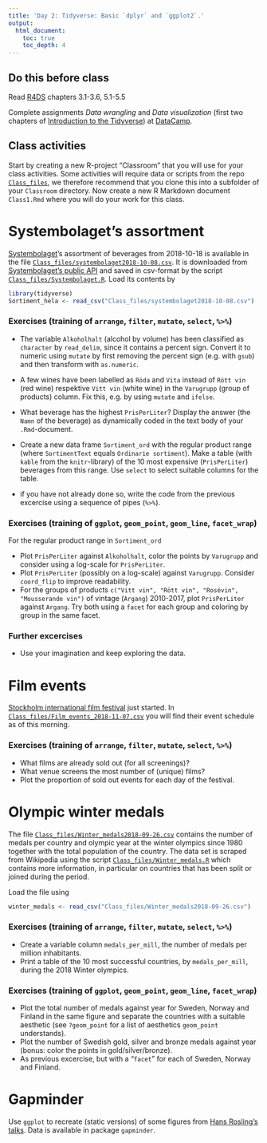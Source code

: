 ```yaml
---
title: 'Day 2: Tidyverse: Basic `dplyr` and `ggplot2`.'
output:
  html_document:
    toc: true
    toc_depth: 4    
---
```


## Do this before class

Read [R4DS](http://r4ds.had.co.nz/) chapters 3.1-3.6, 5.1-5.5

Complete assignments *Data wrangling* and *Data visualization* (first two chapters of [Introduction to the Tidyverse](https://www.datacamp.com/courses/introduction-to-the-tidyverse)) at [DataCamp](https://www.datacamp.com/enterprise/mt5013-ht18/assignments).

## Class activities

Start by creating a new R-project "Classroom" that you will use for your class activities. Some activities will require data or scripts from the repo [`Class_files`](https://github.com/MT5013-HT18/Class_files), we therefore recommend that you clone this into a subfolder of your `Classroom` directory. Now create a new R Markdown document `Class1.Rmd` where you will do your work for this class.

# Systembolaget's assortment

[Systembolaget](https://www.systembolaget.se/)'s assortment of beverages from 2018-10-18 is available in the file [`Class_files/systembolaget2018-10-08.csv`](https://github.com/MT5013-HT18/Class_files/blob/master/systembolaget2018-10-08.csv). It is downloaded from [Systembolaget's public API](https://www.systembolaget.se/api) and saved in csv-format by the script [`Class_files/Systembolaget.R`](https://github.com/MT5013-HT18/Class_files/blob/master/Systembolaget.R). Load its contents by

```r
library(tidyverse)
Sortiment_hela <- read_csv("Class_files/systembolaget2018-10-08.csv")
```


### Exercises (training of `arrange`, `filter`, `mutate`, `select`, `%>%`)

* The variable  `Alkoholhalt` (alcohol by volume) has been classified as `character` by `read_delim`, since it contains a percent sign. Convert it to numeric using `mutate` by first removing the percent sign (e.g. with `gsub`) and then transform with `as.numeric`.

* A few wines have been labelled as `Röda` and `Vita` instead of `Rött vin` (red wine) respektive `Vitt vin` (white wine) in the `Varugrupp` (group of products) column. Fix this, e.g. by using `mutate` and `ifelse`.

* What beverage has the highest `PrisPerLiter`? Display the answer (the `Namn` of the beverage) as dynamically coded in the text body of your  `.Rmd`-document.

* Create a new data frame `Sortiment_ord` with the regular product range (where `SortimentText` equals `Ordinarie sortiment`). Make a table (with `kable` from the `knitr`-library) of the 10 most expensive (`PrisPerLiter`) beverages from this range. Use `select` to select suitable columns for the table.

* if you have not already done so, write the code from the previous excercise using a sequence of pipes (`%>%`).

### Exercises (training of `ggplot`, `geom_point`, `geom_line`, `facet_wrap`)

For the regular product range in `Sortiment_ord`
 
* Plot `PrisPerLiter` against `Alkoholhalt`, color the points by `Varugrupp` and consider using a log-scale for `PrisPerLiter`.
* Plot `PrisPerLiter` (possibly on a log-scale) against `Varugrupp`. Consider `coord_flip` to improve readability.
* For the  groups of products `c("Vitt vin", "Rött vin", "Rosévin", "Mousserande vin")` of vintage (`Argang`) 2010-2017, plot `PrisPerLiter` against `Argang`. Try both using  a `facet` for each group and coloring by group in the same facet.

### Further excercises

* Use your imagination and keep exploring the data.

# Film events

[Stockholm international film festival](https://www.stockholmfilmfestival.se/en) just started. In [`Class_files/Film_events_2018-11-07.csv`](https://github.com/MT5013-HT18/Class_files/blob/master/Film_events_2018-11-07.csv) you will find their event schedule as of this morning.

### Exercises (training of `arrange`, `filter`, `mutate`, `select`, `%>%`)

* What films are already sold out (for all screenings)?
* What venue screens the most number of (unique) films?
* Plot the proportion of sold out events for each day of the festival.

# Olympic winter medals 

The file [`Class_files/Winter_medals2018-09-26.csv`](https://github.com/MT5013-HT18/Class_files/blob/master/Winter_medals2018-09-26.csv) contains the number of medals per country and olympic year at the winter olympics since 1980 together with the total population of the country. The data set is scraped from Wikipedia using the script [`Class_files/Winter_medals.R`](https://github.com/MT5013-HT18/Class_files/blob/master/Medal_table.R) which contains more information, in particular on countries that has been split or joined during the period.

Load the file using
```r
winter_medals <- read_csv("Class_files/Winter_medals2018-09-26.csv")
```


### Exercises (training of `arrange`, `filter`, `mutate`, `select`, `%>%`)

* Create a variable column `medals_per_mill`, the number of medals per million inhabitants.
* Print a table of the 10 most successful countries, by `medals_per_mill`, during the 2018 Winter olympics.

### Exercises (training of `ggplot`, `geom_point`, `geom_line`, `facet_wrap`)

* Plot the total number of medals against year for Sweden, Norway and Finland in the same figure and separate the countries with a suitable aesthetic (see `?geom_point` for a list of aesthetics `geom_point` understands).
* Plot the number of Swedish gold, silver and bronze medals against year (bonus: color the points in gold/silver/bronze).
* As previous excercise, but with a "`facet`" for each of Sweden, Norway and Finland.

# Gapminder 

Use `ggplot` to recreate (static versions) of some figures from [Hans Rosling's talks](https://www.ted.com/speakers/hans_rosling). Data is available in  package `gapminder`.
